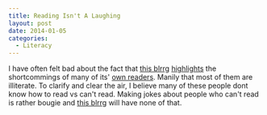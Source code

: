 ```yaml
---
title: Reading Isn't A Laughing
layout: post
date: 2014-01-05
categories:
  - Literacy
---
```


I have often felt bad about the fact that [this blrrg][3] [highlights][1] the shortcommings of many of its' [own readers][2]. Manily that most of them are illiterate. To clarify and clear the air, I believe many of these people dont know how to read vs can't read. Making jokes about people who can't read is rather bougie and [this blrrg][3] will have none of that.

[1]: http://cloudbacon.com/2011/12/19/People-Can-Not-Read
[2]: https://gimmebar.com/view/50340ae129ca15593d000005/big
[3]: https://gimmebar.com/view/528bbed3aac422ce02000015/big
